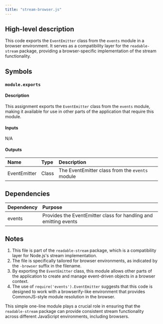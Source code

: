 ```yaml
---
title: "stream-browser.js"
---
```


## High-level description
This code exports the `EventEmitter` class from the `events` module in a browser environment. It serves as a compatibility layer for the `readable-stream` package, providing a browser-specific implementation of the stream functionality.

## Symbols

### `module.exports`
#### Description
This assignment exports the `EventEmitter` class from the `events` module, making it available for use in other parts of the application that require this module.

#### Inputs
N/A

#### Outputs
| Name | Type | Description |
|:-----|:-----|:------------|
| EventEmitter | Class | The EventEmitter class from the `events` module |

## Dependencies
| Dependency | Purpose |
|:-----------|:--------|
| events | Provides the EventEmitter class for handling and emitting events |

## Notes
1. This file is part of the `readable-stream` package, which is a compatibility layer for Node.js's stream implementation.
2. The file is specifically tailored for browser environments, as indicated by the `-browser` suffix in the filename.
3. By exporting the `EventEmitter` class, this module allows other parts of the application to create and manage event-driven objects in a browser context.
4. The use of `require('events').EventEmitter` suggests that this code is designed to work with a browserify-like environment that provides CommonJS-style module resolution in the browser.

This simple one-line module plays a crucial role in ensuring that the `readable-stream` package can provide consistent stream functionality across different JavaScript environments, including browsers.